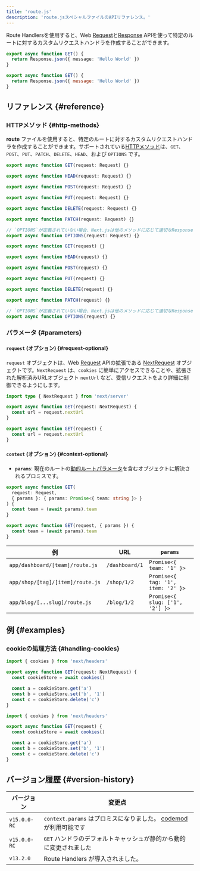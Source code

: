 ```yaml
---
title: 'route.js'
description: 'route.jsスペシャルファイルのAPIリファレンス。'
---
```


Route Handlersを使用すると、Web [Request](https://developer.mozilla.org/docs/Web/API/Request)と[Response](https://developer.mozilla.org/docs/Web/API/Response) APIを使って特定のルートに対するカスタムリクエストハンドラを作成することができます。

<Tabs>
<TabItem value="ts" label="TypeScript">

```ts title="route.ts" switcher
export async function GET() {
  return Response.json({ message: 'Hello World' })
}
```

</TabItem>
<TabItem value="js" label="JavaScript">

```js title="route.js" switcher
export async function GET() {
  return Response.json({ message: 'Hello World' })
}
```

</TabItem>
</Tabs>

## リファレンス {#reference}

### HTTPメソッド {#http-methods}

**route** ファイルを使用すると、特定のルートに対するカスタムリクエストハンドラを作成することができます。サポートされている[HTTPメソッド](https://developer.mozilla.org/docs/Web/HTTP/Methods)は、`GET`、`POST`、`PUT`、`PATCH`、`DELETE`、`HEAD`、および `OPTIONS` です。

<Tabs>
<TabItem value="ts" label="TypeScript">

```ts title="route.ts" switcher
export async function GET(request: Request) {}

export async function HEAD(request: Request) {}

export async function POST(request: Request) {}

export async function PUT(request: Request) {}

export async function DELETE(request: Request) {}

export async function PATCH(request: Request) {}

// `OPTIONS`が定義されていない場合、Next.jsは他のメソッドに応じて適切なResponse `Allow`ヘッダーを設定し、自動的に`OPTIONS`を実装します。
export async function OPTIONS(request: Request) {}
```

</TabItem>
<TabItem value="js" label="JavaScript">

```js title="route.js" switcher
export async function GET(request) {}

export async function HEAD(request) {}

export async function POST(request) {}

export async function PUT(request) {}

export async function DELETE(request) {}

export async function PATCH(request) {}

// `OPTIONS`が定義されていない場合、Next.jsは他のメソッドに応じて適切なResponse `Allow`ヘッダーを設定し、自動的に`OPTIONS`を実装します。
export async function OPTIONS(request) {}
```

</TabItem>
</Tabs>

### パラメータ {#parameters}

#### `request` (オプション) {#request-optional}

`request` オブジェクトは、Web [Request](https://developer.mozilla.org/docs/Web/API/Request) APIの拡張である [NextRequest](/docs/app/api-reference/functions/next-request) オブジェクトです。`NextRequest` は、`cookies` に簡単にアクセスできることや、拡張された解析済みURLオブジェクト `nextUrl` など、受信リクエストをより詳細に制御できるようにします。

<Tabs>
<TabItem value="ts" label="TypeScript">

```ts title="route.ts" switcher
import type { NextRequest } from 'next/server'

export async function GET(request: NextRequest) {
  const url = request.nextUrl
}
```

</TabItem>
<TabItem value="js" label="JavaScript">

```js title="route.js" switcher
export async function GET(request) {
  const url = request.nextUrl
}
```

</TabItem>
</Tabs>

#### `context` (オプション) {#context-optional}

- **`params`**: 現在のルートの[動的ルートパラメータ](/docs/app/building-your-application/routing/dynamic-routes)を含むオブジェクトに解決されるプロミスです。

<Tabs>
<TabItem value="ts" label="TypeScript">

```ts title="app/dashboard/[team]/route.ts" switcher
export async function GET(
  request: Request,
  { params }: { params: Promise<{ team: string }> }
) {
  const team = (await params).team
}
```

</TabItem>
<TabItem value="js" label="JavaScript">

```js title="app/dashboard/[team]/route.js" switcher
export async function GET(request, { params }) {
  const team = (await params).team
}
```

</TabItem>
</Tabs>

| 例                               | URL            | `params`                           |
| -------------------------------- | -------------- | ---------------------------------- |
| `app/dashboard/[team]/route.js`  | `/dashboard/1` | `Promise<{ team: '1' }>`           |
| `app/shop/[tag]/[item]/route.js` | `/shop/1/2`    | `Promise<{ tag: '1', item: '2' }>` |
| `app/blog/[...slug]/route.js`    | `/blog/1/2`    | `Promise<{ slug: ['1', '2'] }>`    |

## 例 {#examples}

### cookieの処理方法 {#handling-cookies}

<Tabs>
<TabItem value="ts" label="TypeScript">

```ts title="route.ts" switcher
import { cookies } from 'next/headers'

export async function GET(request: NextRequest) {
  const cookieStore = await cookies()

  const a = cookieStore.get('a')
  const b = cookieStore.set('b', '1')
  const c = cookieStore.delete('c')
}
```

</TabItem>
<TabItem value="js" label="JavaScript">

```js title="route.js" switcher
import { cookies } from 'next/headers'

export async function GET(request) {
  const cookieStore = await cookies()

  const a = cookieStore.get('a')
  const b = cookieStore.set('b', '1')
  const c = cookieStore.delete('c')
}
```

</TabItem>
</Tabs>

## バージョン履歴 {#version-history}

| バージョン   | 変更点                                                                                                                         |
| ------------ | ------------------------------------------------------------------------------------------------------------------------------ |
| `v15.0.0-RC` | `context.params` はプロミスになりました。 [codemod](/docs/app/building-your-application/upgrading/codemods#150) が利用可能です |
| `v15.0.0-RC` | `GET` ハンドラのデフォルトキャッシュが静的から動的に変更されました                                                             |
| `v13.2.0`    | Route Handlers が導入されました。                                                                                              |
